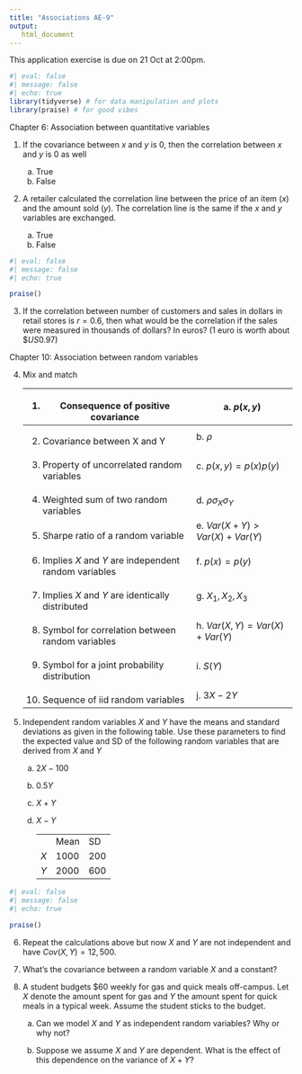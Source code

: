 ```yaml
---
title: "Associations AE-9"
output: 
   html_document
---
```


::: callout-important
This application exercise is due on 21 Oct at 2:00pm.
:::

```r
#| eval: false
#| message: false
#| echo: true
library(tidyverse) # for data manipulation and plots
library(praise) # for good vibes
```

Chapter 6: Association between quantitative variables

1.  If the covariance between $x$ and $y$ is $0$, then the correlation between $x$ and $y$ is $0$ as well

    a.  True
    b.  False

2.  A retailer calculated the correlation line between the price of an item ($x$) and the amount sold ($y$). The correlation line is the same if the $x$ and $y$ variables are exchanged.

    a.  True
    b.  False

```r
#| eval: false
#| message: false
#| echo: true

praise()
```

3.  If the correlation between number of customers and sales in dollars in retail stores is $r=0.6$, then what would be the correlation if the sales were measured in thousands of dollars? In euros? (1 euro is worth about $\$US0.97$)

Chapter 10: Association between random variables

4.  Mix and match

    +----------------------------------------------------------+----------------------------------+
    | 1.  Consequence of positive covariance                   | a\. $p(x, y)$                    |
    +==========================================================+==================================+
    | 2.  Covariance between X and Y                           | b\. $\rho$                       |
    +----------------------------------------------------------+----------------------------------+
    | 3.  Property of uncorrelated random variables            | c\. $p(x, y) = p(x)p(y)$         |
    +----------------------------------------------------------+----------------------------------+
    | 4.  Weighted sum of two random variables                 | d\. $\rho \sigma_X \sigma_Y$     |
    +----------------------------------------------------------+----------------------------------+
    | 5.  Sharpe ratio of a random variable                    | e\. $Var(X+Y) > Var(X) +Var(Y)$  |
    +----------------------------------------------------------+----------------------------------+
    | 6.  Implies $X$ and $Y$ are independent random variables | f\. $p(x) = p(y)$                |
    +----------------------------------------------------------+----------------------------------+
    | 7.  Implies $X$ and $Y$ are identically distributed      | g\. $X_1, X_2, X_3$              |
    +----------------------------------------------------------+----------------------------------+
    | 8.  Symbol for correlation between random variables      | h\. $Var(X, Y) = Var(X) +Var(Y)$ |
    +----------------------------------------------------------+----------------------------------+
    | 9.  Symbol for a joint probability distribution          | i\. $S(Y)$                       |
    +----------------------------------------------------------+----------------------------------+
    | 10. Sequence of iid random variables                     | j\. $3X - 2Y$                    |
    +----------------------------------------------------------+----------------------------------+

5.  Independent random variables $X$ and $Y$ have the means and standard deviations as given in the following table. Use these parameters to find the expected value and SD of the following random variables that are derived from $X$ and $Y$

    a.  $2X - 100$

    b.  $0.5Y$

    c.  $X+Y$

    d.  $X-Y$

        |     |      |     |
        |-----|------|-----|
        |     | Mean | SD  |
        | $X$ | 1000 | 200 |
        | $Y$ | 2000 | 600 |

```r
#| eval: false
#| message: false
#| echo: true

praise()
```

6.  Repeat the calculations above but now $X$ and $Y$ are not independent and have $Cov(X, Y) = 12,500$.

7.  What's the covariance between a random variable $X$ and a constant?

8.  A student budgets \$60 weekly for gas and quick meals off-campus. Let $X$ denote the amount spent for gas and $Y$ the amount spent for quick meals in a typical week. Assume the student sticks to the budget.

    a.  Can we model $X$ and $Y$ as independent random variables? Why or why not?

    b.  Suppose we assume $X$ and $Y$ are dependent. What is the effect of this dependence on the variance of $X+Y$?
